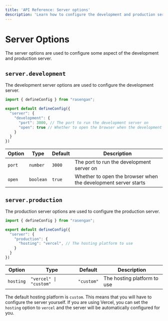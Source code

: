 ```yaml
---
title: 'API Reference: Server options'
description: 'Learn how to configure the development and production server in Rasengan.js'
---
```




# Server Options

The server options are used to configure some aspect of the development and production server.

## `server.development`

The development server options are used to configure the development server.

```javascript filename="rasengan.config.js" showLineNumbers copy
import { defineConfig } from "rasengan";

export default defineConfig({
  "server": {
    "development": {
      "port": 3000, // The port to run the development server on
      "open": true // Whether to open the browser when the development server starts
    }
  }
})
```

| Option | Type | Default | Description |
| ------ | ---- | ------- | ----------- |
| `port` | `number` | `3000` | The port to run the development server on |
| `open` | `boolean` | `true` | Whether to open the browser when the development server starts |

## `server.production`

The production server options are used to configure the production server.

```javascript filename="rasengan.config.js" showLineNumbers copy
import { defineConfig } from "rasengan";

export default defineConfig({
  "server": {
    "production": {
      "hosting": "vercel", // The hosting platform to use
    }
  }
})
```

| Option | Type | Default | Description |
| ------ | ---- | ------- | ----------- |
| `hosting` | `"vercel" \| "custom"` | `"custom"` | The hosting platform to use |

The default hosting platform is `custom`. This means that you will have to configure the server yourself. If you are using Vercel, you can set the `hosting` option to `vercel` and the server will be automatically configured for you.